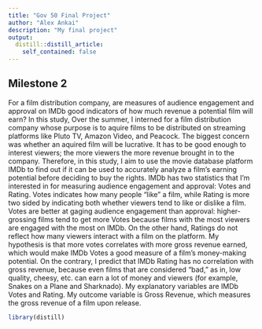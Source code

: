 ```yaml
---
title: "Gov 50 Final Project"
author: "Alex Ankai"
description: "My final project"
output:
  distill::distill_article:
    self_contained: false
---
```




## Milestone 2


For a film distribution company, are measures of audience engagement and approval on IMDb good indicators of how much revenue a potential film will earn? In this study, Over the summer, I interned for a film distribution company whose purpose is to aquire films to be distributed on streaming platforms like Pluto TV, Amazon Video, and Peacock. The biggest concern was whether an aquired film will be lucrative. It has to be good enough to interest viewers; the more viewers the more revenue brought in to the company. Therefore, in this study, I aim to use the movie database platform IMDb to find out if it can be used to accurately analyze a film's earning potential before deciding to buy the rights. IMDb has two statistics that I'm interested in for measuring audience engagement and approval: Votes and Rating. Votes indicates how many people "like" a film, while Rating is more two sided by indicating both whether viewers tend to like or dislike a film. Votes are better at gaging audience engagement than approval: higher-grossing films tend to get more Votes because films with the most viewers are engaged with the most on IMDb. On the other hand, Ratings do not reflect how many viewers interact with a film on the platform. My hypothesis is that more votes correlates with more gross revenue earned, which would make IMDb Votes a good measure of a film's money-making potential. On the contrary, I predict that IMDb Rating has no correlation with gross revenue, because even films that are considered "bad," as in, low quality, cheesy, etc. can earn a lot of money and viewers (for example, Snakes on a Plane and Sharknado). My explanatory variables are IMDb Votes and Rating. My outcome variable is Gross Revenue, which measures the gross revenue of a film upon release.


```r
library(distill)
```

